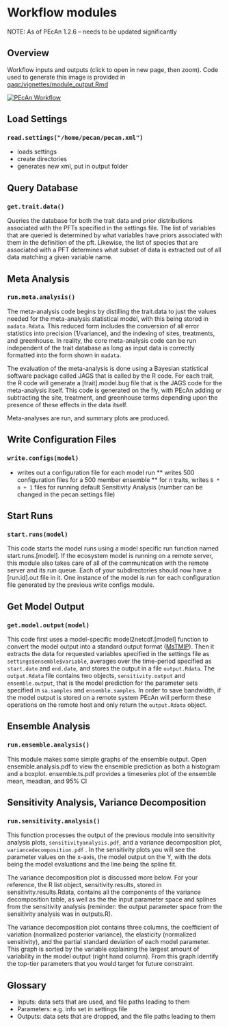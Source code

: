 # Workflow modules

NOTE: As of PEcAn 1.2.6 -- needs to be updated significantly

<!--NEEDS TO BE UPDATED SIGNIFICANTLY-->
## Overview

Workflow inputs and outputs (click to open in new page, then zoom). Code used to generate this image is provided in [qaqc/vignettes/module_output.Rmd](https://github.com/PecanProject/pecan/blob/master/qaqc/vignettes/module_output.Rmd)

[![PEcAn Workflow](http://isda.ncsa.illinois.edu/~kooper/EBI/workflow.svg)](http://isda.ncsa.illinois.edu/~kooper/EBI/workflow.svg)

## Load Settings
### `read.settings("/home/pecan/pecan.xml")`

* loads settings
* create directories
* generates new xml, put in output folder

## Query Database
### `get.trait.data()`

Queries the database for both the trait data and prior distributions associated with the PFTs specified in the settings file. The list of variables that are queried is determined by what variables have priors associated with them in the definition of the pft. Likewise, the list of species that are associated with a PFT determines what subset of data is extracted out of all data matching a given variable name. 

## Meta Analysis
### `run.meta.analysis()`

The meta-analysis code begins by distilling the trait.data to just the values needed for the meta-analysis statistical model, with this being stored in `madata.Rdata`. This reduced form includes the conversion of all error statistics into precision (1/variance), and the indexing of sites, treatments, and greenhouse. In reality, the core meta-analysis code can be run independent of the trait database as long as input data is correctly formatted into the form shown in `madata`.

The evaluation of the meta-analysis is done using a Bayesian statistical software package called JAGS that is called by the R code. For each trait, the R code will generate a [trait].model.bug file that is the JAGS code for the meta-analysis itself. This code is generated on the fly, with PEcAn adding or subtracting the site, treatment, and greenhouse terms depending upon the presence of these effects in the data itself.

Meta-analyses are run, and summary plots are produced. 


## Write Configuration Files
### `write.configs(model)`

* writes out a configuration file for each model run
** writes 500 configuration files for a 500 member ensemble
** for _n_ traits, writes `6 * n + 1`  files for running default Sensitivity Analysis (number can be changed in the pecan settings file)

## Start Runs
### `start.runs(model)`

This code starts the model runs using a model specific run function named start.runs.[model]. If the ecosystem model is running on a remote server, this module also takes care of all of the communication with the remote server and its run queue. Each of your subdirectories should now have a [run.id].out file in it. One instance of the model is run for each configuration file generated by the previous write configs module.

## Get Model Output
### `get.model.output(model)`

This code first uses a model-specific model2netcdf.[model] function to convert the model output into a standard output format ([MsTMIP](http://nacp.ornl.gov/MsTMIP_variables.shtml)). Then it extracts the data for requested variables specified in the settings file as `settings$ensemble$variable`, averages over the time-period specified as `start.date` and `end.date`, and stores the output in a file `output.Rdata`. The `output.Rdata` file contains two objects, `sensitivity.output` and `ensemble.output`, that is the model prediction for the parameter sets specified in `sa.samples` and `ensemble.samples`. In order to save bandwidth, if the model output is stored on a remote system PEcAn will perform these operations on the remote host and only return the `output.Rdata` object.

## Ensemble Analysis
### `run.ensemble.analysis()`

This module makes some simple graphs of the ensemble output. Open ensemble.analysis.pdf to view the ensemble prediction as both a histogram and a boxplot. ensemble.ts.pdf provides a timeseries plot of the ensemble mean, meadian, and 95% CI

## Sensitivity Analysis, Variance Decomposition
### `run.sensitivity.analysis()`

This function processes the output of the previous module into sensitivity analysis plots, `sensitivityanalysis.pdf`, and a variance decomposition plot, `variancedecomposition.pdf`  . In the sensitivity plots you will see the parameter values on the x-axis, the model output on the Y, with the dots being the model evaluations and the line being the spline fit. 


The variance decomposition plot is discussed more below. For your reference, the R list object, sensitivity.results, stored in sensitivity.results.Rdata, contains all the components of the variance decomposition table, as well as the the input parameter space and splines from the sensitivity analysis (reminder: the output parameter space from the sensitivity analysis was in outputs.R).

The variance decomposition plot contains three columns, the coefficient of variation (normalized posterior variance), the elasticity (normalized sensitivity), and the partial standard deviation of each model parameter. This graph is sorted by the variable explaining the largest amount of variability in the model output (right hand column). From this graph identify the top-tier parameters that you would target for future constraint.  

## Glossary

* Inputs: data sets that are used, and file paths leading to them
* Parameters: e.g. info set in settings file 
* Outputs: data sets that are dropped, and the file paths leading to them
